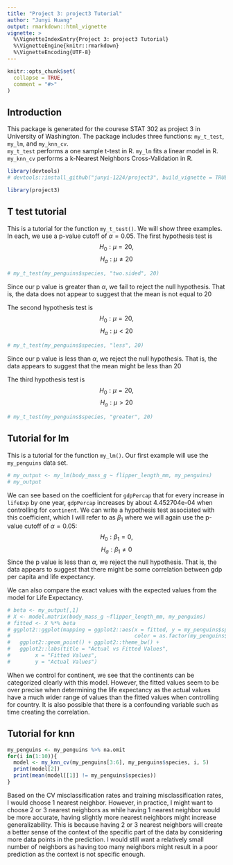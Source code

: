 ```yaml
---
title: "Project 3: project3 Tutorial"
author: "Junyi Huang"
output: rmarkdown::html_vignette
vignette: >
  %\VignetteIndexEntry{Project 3: project3 Tutorial}
  %\VignetteEngine{knitr::rmarkdown}
  %\VignetteEncoding{UTF-8}
---
```


```r
knitr::opts_chunk$set(
  collapse = TRUE,
  comment = "#>"
)
```

## Introduction
This package is generated for the courese STAT 302 as project 3 in University of Washington. The package includes three functions: `my_t_test`, `my_lm`, and `my_knn_cv`.  
`my_t_test` performs a one sample t-test in R.
`my_lm` fits a linear model in R.
`my_knn_cv`  performs a k-Nearest Neighbors Cross-Validation in R.
\n

```r
library(devtools)
# devtools::install_github("junyi-1224/project3", build_vignette = TRUE, build_opts = c())
```

```r
library(project3)
```

## T test tutorial
This is a tutorial for the function `my_t_test()`. We will show three examples. In each, we use a p-value cutoff of $\alpha = 0.05$. The first hypothesis test is $$H_0: \mu=20, $$ $$H_a: \mu\neq20 $$
```r
# my_t_test(my_penguins$species, "two.sided", 20)
```

Since our p value is greater than $\alpha$, we fail to reject the null hypothesis. That is, the data does not appear to suggest that the mean is not equal to 20

The second hypothesis test is $$H_0: \mu=20, $$ $$H_a: \mu<20 $$
```r
# my_t_test(my_penguins$species, "less", 20)
```

Since our p value is less than $\alpha$, we reject the null hypothesis. That is, the data appears to suggest that the mean might be less than 20

The third hypothesis test is $$H_0: \mu=20, $$ $$H_a: \mu>20 $$
```r
# my_t_test(my_penguins$species, "greater", 20)
```
## Tutorial for lm
This is a tutorial for the function `my_lm()`. Our first example will use the `my_penguins` data set.
```r
# my_output <- my_lm(body_mass_g ~ flipper_length_mm, my_penguins)
# my_output
```
We can see based on the coefficient for `gdpPercap` that for every increase in `lifeExp` by one year, `gdpPercap` increases by about 4.452704e-04 when controlling for `continent`. We can write a hypothesis test associated with this coefficient, which I will refer to as $\beta_1$ where we will again use the p-value cutoff of $\alpha=0.05$: $$H_0: \beta_1=0, $$ $$H_a: \beta_1\neq0 $$ Since the p value is less than $\alpha$, we reject the null hypothesis. That is, the data appears to suggest that there might be some correlation between gdp per capita and life expectancy.

We can also compare the exact values with the expected values from the model for Life Expectancy.
```r
# beta <- my_output[,1]
# X <- model.matrix(body_mass_g ~flipper_length_mm, my_penguins)
# fitted <- X %*% beta
# ggplot2::ggplot(mapping = ggplot2::aes(x = fitted, y = my_penguins$species,
#                                        color = as.factor(my_penguins$species))) + 
#   ggplot2::geom_point() + ggplot2::theme_bw() +
#   ggplot2::labs(title = "Actual vs Fitted Values",
#        x = "Fitted Values",
#        y = "Actual Values")
```

When we control for continent, we see that the continents can be categorized clearly with this model. However, the fitted values seem to be over precise when determining the life expectancy as the actual values have a much wider range of values than the fitted values when controlling for country. It is also possible that there is a confounding variable such as time creating the correlation.

## Tutorial for knn
```r
my_penguins <- my_penguins %>% na.omit
for(i in(1:10)){
  model <- my_knn_cv(my_penguins[3:6], my_penguins$species, i, 5)
  print(model[2])
  print(mean(model[[1]] != my_penguins$species))
}
```
Based on the CV misclassification rates and training misclassification rates, I would choose 1 nearest neighbor. However, in practice, I might want to choose 2 or 3 nearest neighbors as while having 1 nearest neighbor would be more accurate, having slightly more nearest neighbors might increase generalizability. This is because having 2 or 3 nearest neighbors will create a better sense of the context of the specific part of the data by considering more data points in the prediction. I would still want a relatively small number of neighbors as having too many neighbors might result in a poor prediction as the context is not specific enough.

